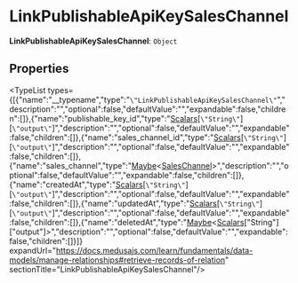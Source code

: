 
# LinkPublishableApiKeySalesChannel

 **LinkPublishableApiKeySalesChannel**: `Object`

## Properties

<TypeList types={[{"name":"__typename","type":"`\"LinkPublishableApiKeySalesChannel\"`","description":"","optional":false,"defaultValue":"","expandable":false,"children":[]},{"name":"publishable_key_id","type":"[Scalars](../types.Scalars-1/page.mdx)[`\"String\"`][`\"output\"`]","description":"","optional":false,"defaultValue":"","expandable":false,"children":[]},{"name":"sales_channel_id","type":"[Scalars](../types.Scalars-1/page.mdx)[`\"String\"`][`\"output\"`]","description":"","optional":false,"defaultValue":"","expandable":false,"children":[]},{"name":"sales_channel","type":"[Maybe](../types.Maybe-1/page.mdx)&#60;[SalesChannel](../types.SalesChannel/page.mdx)&#62;","description":"","optional":false,"defaultValue":"","expandable":false,"children":[]},{"name":"createdAt","type":"[Scalars](../types.Scalars-1/page.mdx)[`\"String\"`][`\"output\"`]","description":"","optional":false,"defaultValue":"","expandable":false,"children":[]},{"name":"updatedAt","type":"[Scalars](../types.Scalars-1/page.mdx)[`\"String\"`][`\"output\"`]","description":"","optional":false,"defaultValue":"","expandable":false,"children":[]},{"name":"deletedAt","type":"[Maybe](../types.Maybe-1/page.mdx)&#60;[Scalars](../types.Scalars-1/page.mdx)[\"String\"][\"output\"]&#62;","description":"","optional":false,"defaultValue":"","expandable":false,"children":[]}]} expandUrl="https://docs.medusajs.com/learn/fundamentals/data-models/manage-relationships#retrieve-records-of-relation" sectionTitle="LinkPublishableApiKeySalesChannel"/>
